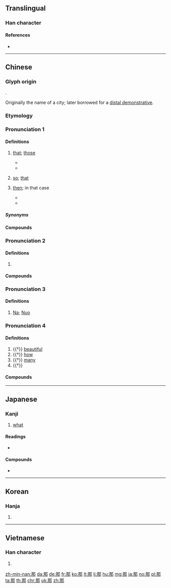 {{character info/new}}
{{also|哪}}
==Translingual==
{{stroke order|stroke=6}}
{{stroke order|type=animate}}

===Han character===
{{Han char|rn=163|rad=邑|as=04|sn=7|four=17527|canj=SQNL|ids=⿰冄阝}}

====References====
* {{Han ref|kx=1268.300|dkj=39305|dj=1767.210|hdz=63760.040|uh=90A3|ud=37027|bh=A8BA|bd=43194}}

----

==Chinese==
{{zh-forms}}

===Glyph origin===
{{Han etym}}
{{Han compound|冉|邑|c1=p|c2=s|alt1=冄|alt2=阝|t1=fur|t2=city|ls=psc}}.

Originally the name of a city; later borrowed for a [[w:Demonstrative#Distal_and_proximal_demonstratives|distal demonstrative]].

===Etymology===
{{rfe|zh}}

===Pronunciation 1===
{{zh-pron
|m=nà,nèi
|m_note=nèi - colloquial contraction of {{m|zh|那[[一]]|tr=nàyī}}, used when it is followed by classifier or numeral + classifier
|c=naa5,no5
|c_note=no5 - rare
|h=pfs=na
|mn=xm,qz,zz:nā/xm,qz,zz:nō͘
|mn_note=nā - vernacular; nō͘ - literary
|mc=y
|oc=y
|ma=y
|cat=pron,con
}}

====Definitions====
{{zh-hanzi}}

# [[that]]; [[those]]
#: {{zh-ant|這}}
#: {{zh-x|那 人 是 誰？|Who is '''that''' person?}}
#: {{zh-x|那 是 什麼？|What's '''that'''?}}
#* {{zh-x|你 為什麼 特別 挑{tiāo} 了 那 一 個 呢？|Why did you choose '''that''' one in particular?}}
#* {{zh-x|那 年 我 將近 十 歲，住 在 ^四川 ^成都 郊區 的 ^百花橋。|'''That''' year, I was about ten years old, living in Sichuan Province in a suburb of Chengdu city called Hundred Flowers.|ref=[http://www.pinyin.info/readings/pinyin/dashui_guohuo_english.html Dàshuǐ Guòhòu (After the Flood)]}}
# {{n-g|Used after {{zh-l|咋}}, {{zh-l|咋就}}.}} [[so]]; [[that]]
# [[then]]; in that case
#: {{zh-x|那 我 呢？|('''Then''') what about me?}}
#* {{zh-x|嗯，我 明白 了，那 我 最好 也 打扮 一 下。|Oh, I see. I'd better dress up '''then'''.}}
#* {{zh-x|你 不 喜歡 這 份 工作？那 你 怎麼 不 辭掉 呢？|You don' t like your job? '''In that case''' why don' t you leave?}}

=====Synonyms=====
{{zh-dial}}

====Compounds====
{{zh-der|fold=1|檀那|禪那|支那|剎那|布那喀|兀那|式叉摩那|巴特那|圭亞那|安闍那|哈瓦那市|密支那|一剎那|印度支那|格瑞那達|打那麼|波札那|波隆那|末那|毗盧遮那|痴那|萬那杜|波布那|桑那浴|那麼|那些|規那|那當兒|那不勒斯|那樣子|那廝|這個那個|那樣|那壁廂|緊那羅|阿那含|那堝兒|魯米那|那會子|西那畫派|那達慕|那就|那兒|麼那|維那|那咱|那麼點兒|那頭兒|那是|那裡|那溜兒|那麼著|那下|那樁兒|貝那芬托|那起人|那般|那末|那時|那搭|那密比亞|那天|那哈兒|那卡西|辛辛那提|那更|那爛陀|麥地那|那話兒}}

===Pronunciation 2===
{{zh-pron
|m=nǎ,něi
|c=naa5
|mn=ná/xm,qz,zz:nó͘
|mn_note=ná - vernacular; nó͘ - literary
|ma=y
|cat=pron
}}

====Definitions====
{{zh-hanzi}}

# {{lb|zh|dated}} {{zh-alt-form|哪|which; where}}

====Compounds====
{{zh-der|fold=1|那哼|那爭|那得|那個|那怕|那等|那匡}}

===Pronunciation 3===
{{zh-pron
|m=Nā,Nuó
|c=no1
|cat=pn
}}

====Definitions====
{{zh-hanzi}}

# {{surname|lang=zh}} [[Na]]; [[Nuo]]

===Pronunciation 4===
{{zh-pron
|m=nuó
|c=no4,no6
|cat=a,adv,v
}}

====Definitions====
{{zh-hanzi}}

# {{†}} [[beautiful]]
# {{†}} [[how]]
# {{†}} [[many]]
# {{†}} {{zh-alt-form|挪|to move}}

====Compounds====
{{zh-der|fold=1|禪那|婆那娑|無那|掇那|那步|那借|騰那|那動}}

{{zh-cat|Beginning}}

----

==Japanese==

===Kanji===
{{ja-kanji|grade=c|rs=邑04}}

# [[what]]

====Readings====
* {{ja-readings|kanon=[[だ]] (da)|goon=[[な]] (na)|kun=[[なんぞ]] (nanzo), [[なに]] (nani),[[いかん]] (ikan), [[やす]] (yasu), [[とも]] (tomo),}}

====Compounds====
* {{ja-r|与那原|よなばる}}

----

==Korean==

===Hanja===
{{ko-hanja|hangeul=나|eumhun=|rv=na|mr=na|y=na}}

# {{defn|lang=ko|sort=邑04}}

----

==Vietnamese==

===Han character===
{{vi-hantu|[[na]], [[ná]], [[nả]], [[nà]]|rs=邑04}}

# {{defn|lang=vi|sort=邑04}}

[[zh-min-nan:那]]
[[da:那]]
[[de:那]]
[[fr:那]]
[[ko:那]]
[[lt:那]]
[[li:那]]
[[hu:那]]
[[mg:那]]
[[ja:那]]
[[no:那]]
[[pl:那]]
[[ta:那]]
[[th:那]]
[[chr:那]]
[[uk:那]]
[[zh:那]]